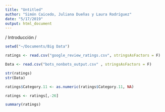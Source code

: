 ```yaml
---
title: "Untitled"
author: "Simón Caicedo, Juliana Dueñas y Laura Rodríguez"
date: "5/17/2019"
output: html_document
---
```


/
Introducción
/


```r
setwd("~/Documents/Big Data")

ratings <- read.csv("google_review_ratings.csv", stringsAsFactors = F)

Data <- read.csv("bots_nonbots_output.csv" , stringsAsFactors = F)

str(ratings)
str(Data)
```


```r
ratings$Category.11 <- as.numeric(ratings$Category.11, NA)

ratings <- ratings[,-26]

summary(ratings)
```